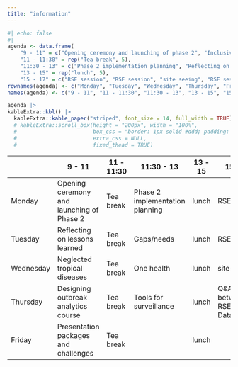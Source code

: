 ```yaml
---
title: "information"
---
```


```r
#| echo: false
#| 
agenda <- data.frame(
    "9 - 11" = c("Opening ceremony and launching of phase 2", "Inclusivity and equity section", "SMall outbreaks", "Designing outbreak analytics course", "Presentation of packages and challenges"),
    "11 - 11:30" = rep("Tea break", 5),
    "11:30 - 13" = c("Phase 2 implementation planning", "Reflecting on lessons learned", "Gaps/needs", "One health", "Tools for surveillance"),
    "13 - 15" = rep("lunch", 5),
    "15 - 17" = c("RSE session", "RSE session", "site seeing", "RSE session", ""))
rownames(agenda) <- c("Monday", "Tuesday", "Wednesday", "Thursday", "Friday")
names(agenda) <- c("9 - 11", "11 - 11:30", "11:30 - 13", "13 - 15", "15 - 17")

agenda |>
kableExtra::kbl() |>
  kableExtra::kable_paper("striped", font_size = 14, full_width = TRUE) #|>
  # kableExtra::scroll_box(height = "200px", width = "100%",
  #                        box_css = "border: 1px solid #ddd; padding: 5px; ",
  #                        extra_css = NULL,
  #                        fixed_thead = TRUE)
```

|           | 9 - 11                                    | 11 - 11:30 | 11:30 - 13                      | 13 - 15 | 15 - 17                           |
|------------|------------|------------|------------|------------|------------|
| Monday    | Opening ceremony and launching of Phase 2 | Tea break  | Phase 2 implementation planning | lunch   | RSE session                       |
| Tuesday   | Reflecting on lessons learned             | Tea break  | Gaps/needs                      | lunch   | RSE session                       |
| Wednesday | Neglected tropical diseases               | Tea break  | One health                      | lunch   | site seeing                       |
| Thursday  | Designing outbreak analytics course       | Tea break  | Tools for surveillance          | lunch   | Q&A between RSEs and Data.org/PIs |
| Friday    | Presentation packages and challenges      | Tea break  |                                 | lunch   |                                   |
